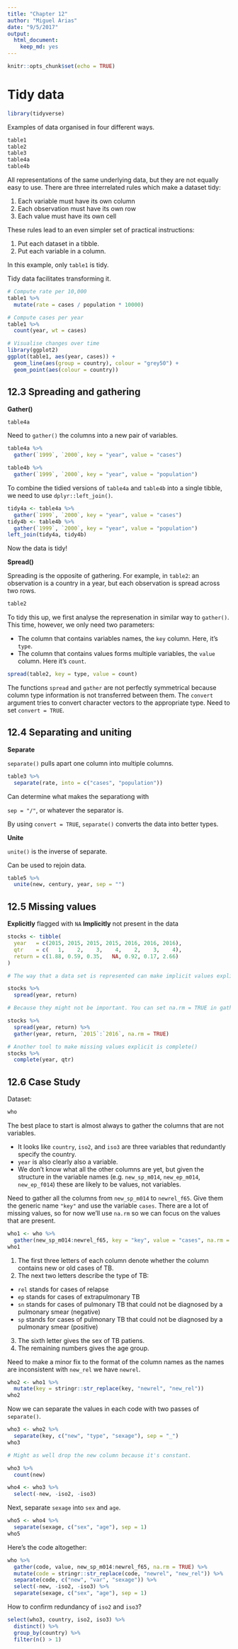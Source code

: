 ```yaml
---
title: "Chapter 12"
author: "Miguel Arias"
date: "9/5/2017"
output: 
  html_document: 
    keep_md: yes
---
```


```r
knitr::opts_chunk$set(echo = TRUE)
```

# Tidy data

```r
library(tidyverse)
```

Examples of data organised in four different ways.

```r
table1
table2
table3
table4a
table4b
```

All representations of the same underlying data, but they are not equally easy to use. There are three interrelated rules which make a dataset tidy:

1. Each variable must have its own column
2. Each observation must have its own row
3. Each value must have its own cell

These rules lead to an even simpler set of practical instructions:

1. Put each dataset in a tibble.
2. Put each variable in a column.

In this example, only `table1` is tidy.

Tidy data facilitates transforming it.

```r
# Compute rate per 10,000
table1 %>%
  mutate(rate = cases / population * 10000)

# Compute cases per year
table1 %>%
  count(year, wt = cases)

# Visualise changes over time
library(ggplot2)
ggplot(table1, aes(year, cases)) + 
  geom_line(aes(group = country), colour = "grey50") + 
  geom_point(aes(colour = country))
```

## 12.3 Spreading and gathering

**Gather()**

```r
table4a
```

Need to `gather()` the columns into a new pair of variables.

```r
table4a %>%
  gather(`1999`, `2000`, key = "year", value = "cases")
```

```r
table4b %>%
  gather(`1999`, `2000`, key = "year", value = "population")
```

To combine the tidied versions of `table4a` and `table4b` into a single tibble, we need to use `dplyr::left_join()`.

```r
tidy4a <- table4a %>% 
  gather(`1999`, `2000`, key = "year", value = "cases")
tidy4b <- table4b %>% 
  gather(`1999`, `2000`, key = "year", value = "population")
left_join(tidy4a, tidy4b)
```

Now the data is tidy!

**Spread()**

Spreading is the opposite of gathering. For example, in `table2`: an observation is a country in a year, but each observation is spread across two rows.

```r
table2
```

To tidy this up, we first analyse the represenation in similar way to `gather()`. This time, however, we only need two parameters:

* The column that contains variables names, the `key` column. Here, it's `type`.
* The column that contains values forms multiple variables, the `value` column. Here it's `count`.

```r
spread(table2, key = type, value = count)
```

The functions `spread` and `gather` are not perfectly symmetrical because column type information is not transferred between them. The `convert` argument tries to convert character vectors to the appropriate type. Need to set `convert = TRUE`.

## 12.4 Separating and uniting

**Separate**

`separate()` pulls apart one column into multiple columns.

```r
table3 %>%
  separate(rate, into = c("cases", "population"))
```

Can determine what makes the separationg with 

`sep = "/"`, or whatever the separator is.

By using `convert = TRUE`, `separate()` converts the data into better types.

**Unite**

`unite()` is the inverse of separate.

Can be used to rejoin data.

```r
table5 %>%
  unite(new, century, year, sep = "")
```

## 12.5 Missing values

**Explicitly** flagged with `NA`
**Implicitly** not present in the data

```r
stocks <- tibble(
  year   = c(2015, 2015, 2015, 2015, 2016, 2016, 2016),
  qtr    = c(   1,    2,    3,    4,    2,    3,    4),
  return = c(1.88, 0.59, 0.35,   NA, 0.92, 0.17, 2.66)
)

# The way that a data set is represented can make implicit values explicit.

stocks %>% 
  spread(year, return)

# Because they might not be important. You can set na.rm = TRUE in gather().

stocks %>% 
  spread(year, return) %>% 
  gather(year, return, `2015`:`2016`, na.rm = TRUE)

# Another tool to make missing values explicit is complete()
stocks %>%
  complete(year, qtr)
```

## 12.6 Case Study

Dataset:

```r
who
```

The best place to start is almost always to gather the columns that are not variables. 

* It looks like `country`, `iso2`, and `iso3` are three variables that redundantly specify the country.
* `year` is also clearly also a variable.
* We don't know what all the other columns are yet, but given the structure in the variable names (e.g. `new_sp_m014`, `new_ep_m014`, `new_ep_f014`) these are likely to be values, not variables.

Need to gather all the columns from `new_sp_m014` to `newrel_f65`. Give them the generic name `"key"` and use the variable `cases`. There are a lot of missing values, so for now we'll use `na.rm` so we can focus on the values that are present.

```r
who1 <- who %>%
  gather(new_sp_m014:newrel_f65, key = "key", value = "cases", na.rm = TRUE)
who1
```

1. The first three letters of each column denote whether the column contains new or old cases of TB.
2. The next two letters describe the type of TB:
* `rel` stands for cases of relapse
* `ep` stands for cases of extrapulmonary TB
* `sn` stands for cases of pulmonary TB that could not be diagnosed by a pulmonary smear (negative)
* `sp` stands for cases of pulmonary TB that could not be diagnosed by a pulmonary smear (positive)
3. The sixth letter gives the sex of TB patiens.
4. The remaining numbers gives the age group.

Need to make a minor fix to the format of the column names as the names are inconsistent with `new_rel` we have `newrel`.

```r
who2 <- who1 %>%
  mutate(key = stringr::str_replace(key, "newrel", "new_rel"))
who2
```

Now we can separate the values in each code with two passes of `separate()`.

```r
who3 <- who2 %>%
  separate(key, c("new", "type", "sexage"), sep = "_")
who3

# Might as well drop the new column because it's constant.

who3 %>%
  count(new)

who4 <- who3 %>%
  select(-new, -iso2, -iso3)
```

Next, separate `sexage` into `sex` and `age`.

```r
who5 <- who4 %>%
  separate(sexage, c("sex", "age"), sep = 1)
who5
```

Here's the code altogether:

```r
who %>%
  gather(code, value, new_sp_m014:newrel_f65, na.rm = TRUE) %>% 
  mutate(code = stringr::str_replace(code, "newrel", "new_rel")) %>%
  separate(code, c("new", "var", "sexage")) %>% 
  select(-new, -iso2, -iso3) %>% 
  separate(sexage, c("sex", "age"), sep = 1)
```

How to confirm redundancy of `iso2` and `iso3`?

```r
select(who3, country, iso2, iso3) %>%
  distinct() %>%
  group_by(country) %>%
  filter(n() > 1)
```